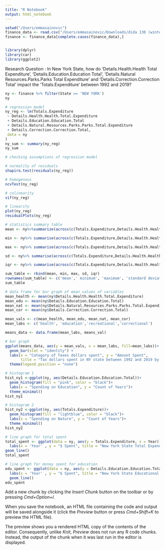 ```yaml
---
title: "R Notebook"
output: html_notebook
---
```

```r
setwd("/Users/emmasainovic")
finance_data <- read.csv("/Users/emmasainovic/Downloads/dida 130 (winter 2025)/final/finance.csv")
finance <- finance_data[complete.cases(finance_data),]


library(dplyr)
library(car)
library(ggplot2)
```

Research Question : In New York State, how do ‘Details.Health.Health Total Expenditure’, ‘Details.Education.Education Total’, ‘Details.Natural Resources.Parks.Parks Total Expenditure’ and ‘Details.Correction.Correction Total’ impact the ‘Totals.Expenditure’ between 1992 and 2019? 
```r
ny <- finance %>% filter(State == 'NEW YORK')
ny

# regression model 
ny_reg <- lm(Totals.Expenditure
 ~ Details.Health.Health.Total.Expenditure
 + Details.Education.Education.Total
 + Details.Natural.Resources.Parks.Parks.Total.Expenditure
 + Details.Correction.Correction.Total,
 data = ny
)
ny_sum <- summary(ny_reg)
ny_sum

# checking assumptions of regression model

# normality of residuals
shapiro.test(residuals(ny_reg))

# homogenous
ncvTest(ny_reg)

# colinearity 
vif(ny_reg)

# linearity
plot(ny_reg)
residualPlots(ny_reg)

# statistics summary table
mean <- ny%>%summarize(across(c(Totals.Expenditure,Details.Health.Health.Total.Expenditure,Details.Education.Education.Total,Details.Natural.Resources.Parks.Parks.Total.Expenditure,Details.Correction.Correction.Total), ~mean(., na.rm=T)))

min <- ny%>% summarise(across(c(Totals.Expenditure,Details.Health.Health.Total.Expenditure,Details.Education.Education.Total,Details.Natural.Resources.Parks.Parks.Total.Expenditure,Details.Correction.Correction.Total), ~min(., na.rm=T)))

max <- ny%>% summarise(across(c(Totals.Expenditure,Details.Health.Health.Total.Expenditure,Details.Education.Education.Total,Details.Natural.Resources.Parks.Parks.Total.Expenditure,Details.Correction.Correction.Total), ~max(., na.rm=T)))

sd <- ny%>% summarise(across(c(Totals.Expenditure,Details.Health.Health.Total.Expenditure,Details.Education.Education.Total,Details.Natural.Resources.Parks.Parks.Total.Expenditure,Details.Correction.Correction.Total), ~sd(., na.rm=T)))

iqr <- ny%>% summarise(across(c(Totals.Expenditure,Details.Health.Health.Total.Expenditure,Details.Education.Education.Total,Details.Natural.Resources.Parks.Parks.Total.Expenditure,Details.Correction.Correction.Total), ~IQR(., na.rm=T)))

sum_table <- rbind(mean, min, max, sd, iqr)
rownames(sum_table) <- c('mean',' minimum', 'maximum', 'standard deviation', 'IQR')
sum_table

# data frame for bar graph of mean values of variables 
mean_health <- mean(ny$Details.Health.Health.Total.Expenditure)
mean_edu <- mean(ny$Details.Education.Education.Total)
mean_nat <- mean(ny$Details.Natural.Resources.Parks.Parks.Total.Expenditure)
mean_cor <- mean(ny$Details.Correction.Correction.Total)

mean_vals <- c(mean_health, mean_edu, mean_nat, mean_cor)
mean_labs <- c('health', 'education','recreational','correctional')

means_data <- data.frame(mean_labs, means_val)

# bar graph 
ggplot(means_data, aes(y = mean_vals, x = mean_labs, fill=mean_labs))+
  geom_bar(stat = "identity") +
  labs(x = "Category of Taxes dollars spent", y = "Amount Spent",
       title = "Tax dollars spent in NY state between 1992 and 2019 by category")+
  theme(legend.position = "none")

# histogram 1
hist_ny1 <-ggplot(ny, aes(Details.Education.Education.Total))+
  geom_histogram(fill = "pink", color = "black")+
  labs(x = "Spending on Education", y = "Count of Years")+
  theme_minimal()
hist_ny1

# histogram 2
hist_ny2 <-ggplot(ny, aes(Totals.Expenditure))+
  geom_histogram(fill = "lightblue", color = "black")+
  labs(x = "Spending on Nature", y = "Count of Years")+
  theme_minimal()
hist_ny2

# line graph for total spent
total_spent <- ggplot(data = ny, aes(y = Totals.Expenditure, x = Year))+
  labs(x = 'Year' , y = "$ Spent", title = "New York State Total Expenditure, 1992-2019 ")+
geom_line()
total_spent

# line graph for money spent for education
edu_spent <- ggplot(data = ny, aes(y = Details.Education.Education.Total, x = Year))+
  labs(x = 'Year' , y = "$ Spent", title = "New York State Educational Expenditure, 1992-2019 ")+
  geom_line()
edu_spent

```

Add a new chunk by clicking the *Insert Chunk* button on the toolbar or by pressing *Cmd+Option+I*.

When you save the notebook, an HTML file containing the code and output will be saved alongside it (click the *Preview* button or press *Cmd+Shift+K* to preview the HTML file). 

The preview shows you a rendered HTML copy of the contents of the editor. Consequently, unlike *Knit*, *Preview* does not run any R code chunks. Instead, the output of the chunk when it was last run in the editor is displayed.

